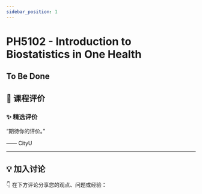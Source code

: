 ```yaml
---
sidebar_position: 1
---
```



# PH5102 - Introduction to Biostatistics in One Health

## To Be Done

## **💬 课程评价**

### ✨ **精选评价**
<div className={commentStyles.commentBox}>
    <p className={commentStyles.commentText}>
        “期待你的评价。”
    </p>
    <p className={commentStyles.commentAuthor}>—— CityU</p>
</div>

---

## **💡 加入讨论**

👇 在下方评论分享您的观点、问题或经验：
<Utterances />
